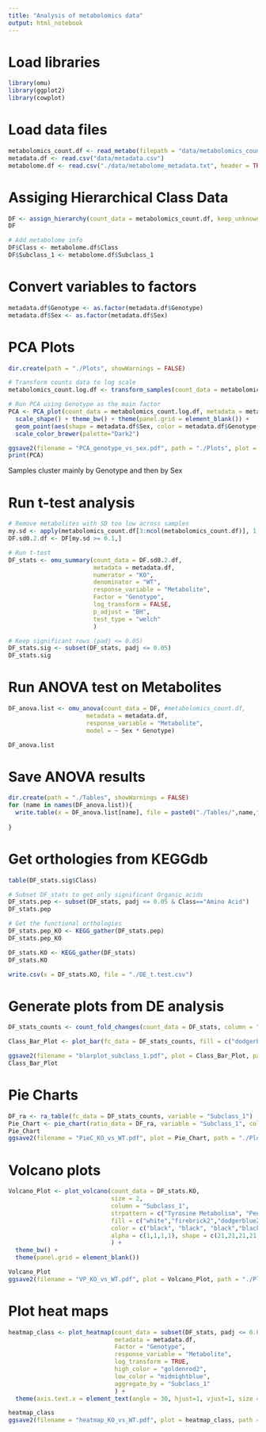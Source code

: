 ```yaml
---
title: "Analysis of metabolomics data"
output: html_notebook
---
```


# Load libraries
```r
library(omu)
library(ggplot2)
library(cowplot)
```

# Load data files
```r
metabolomics_count.df <- read_metabo(filepath = "data/metabolomics_counts.csv")
metadata.df <- read.csv("data/metadata.csv")
metabolome.df <- read.csv("./data/metabolome_metadata.txt", header = TRUE, sep = "\t")
```

# Assiging Hierarchical Class Data
```r
DF <- assign_hierarchy(count_data = metabolomics_count.df, keep_unknowns = TRUE, identifier = "KEGG")
DF

# Add metabolome info
DF$Class <- metabolome.df$Class
DF$Subclass_1 <- metabolome.df$Subclass_1
```
# Convert variables to factors
```r
metadata.df$Genotype <- as.factor(metadata.df$Genotype)
metadata.df$Sex <- as.factor(metadata.df$Sex)
```

# PCA Plots
```r
dir.create(path = "./Plots", showWarnings = FALSE)

# Transform counts data to log scale
metabolomics_count.log.df <- transform_samples(count_data = metabolomics_count.df, log)

# Run PCA using Genotype as the main factor
PCA <- PCA_plot(count_data = metabolomics_count.log.df, metadata = metadata.df, variable = "Genotype", color = "Genotype", response_variable = "Metabolite", label = TRUE) + 
  scale_shape() + theme_bw() + theme(panel.grid = element_blank()) + 
  geom_point(aes(shape = metadata.df$Sex, color = metadata.df$Genotype, size = 4)) + 
  scale_color_brewer(palette="Dark2")

ggsave2(filename = "PCA_genotype_vs_sex.pdf", path = "./Plots", plot = PCA)
print(PCA)

```
Samples cluster mainly by Genotype and then by Sex

# Run t-test analysis
```r
# Remove metabolites with SD too low across samples
my.sd <- apply(metabolomics_count.df[3:ncol(metabolomics_count.df)], 1, function(x) sd(x))
DF.sd0.2.df <- DF[my.sd >= 0.1,]

# Run t-test
DF_stats <- omu_summary(count_data = DF.sd0.2.df, 
                        metadata = metadata.df, 
                        numerator = "KO", 
                        denominator = "WT", 
                        response_variable = "Metabolite", 
                        Factor = "Genotype", 
                        log_transform = FALSE, 
                        p_adjust = "BH", 
                        test_type = "welch"
                        )

# Keep significant rows (padj <= 0.05)
DF_stats.sig <- subset(DF_stats, padj <= 0.05)
DF_stats.sig
```

# Run ANOVA test on Metabolites
```r
DF_anova.list <- omu_anova(count_data = DF, #metabolomics_count.df, 
                      metadata = metadata.df, 
                      response_variable = "Metabolite",
                      model = ~ Sex * Genotype)

DF_anova.list
```

# Save ANOVA results
```r
dir.create(path = "./Tables", showWarnings = FALSE)
for (name in names(DF_anova.list)){
  write.table(x = DF_anova.list[name], file = paste0("./Tables/",name,"_ANOVA.txt"), sep = "\t", col.names = NA)
  
}
```

# Get orthologies from KEGGdb
```r
table(DF_stats.sig$Class)

# Subset DF_stats to get only significant Organic acids
DF_stats.pep <- subset(DF_stats, padj <= 0.05 & Class=="Amino Acid")
DF_stats.pep

# Get the functional orthologies
DF_stats.pep_KO <- KEGG_gather(DF_stats.pep)
DF_stats.pep_KO

DF_stats.KO <- KEGG_gather(DF_stats)
DF_stats.KO

write.csv(x = DF_stats.KO, file = "./DE_t.test.csv")
```


# Generate plots from DE analysis
```r
DF_stats_counts <- count_fold_changes(count_data = DF_stats, column = "Subclass_1", sig_threshold = 0.05, keep_unknowns = TRUE)

Class_Bar_Plot <- plot_bar(fc_data = DF_stats_counts, fill = c("dodgerblue2", "firebrick2"), outline_color = c("black", "black"), size = c(1,1)) + labs(x = "Subclass_1") + theme(panel.grid = element_blank())

ggsave2(filename = "blarplot_subclass_1.pdf", plot = Class_Bar_Plot, path = "./Plots", width = 15)
Class_Bar_Plot
```

# Pie Charts
```r
DF_ra <- ra_table(fc_data = DF_stats_counts, variable = "Subclass_1")
Pie_Chart <- pie_chart(ratio_data = DF_ra, variable = "Subclass_1", column = "Decrease", color = "black")
Pie_Chart
ggsave2(filename = "PieC_KO_vs_WT.pdf", plot = Pie_Chart, path = "./Plots")
```

# Volcano plots
```r
Volcano_Plot <- plot_volcano(count_data = DF_stats.KO, 
                             size = 2, 
                             column = "Subclass_1", 
                             strpattern = c("Tyrosine Metabolism", "Pentose Phosphate Pathway","Purine Metabolism, (Hypo)Xanthine/Inosine containing"), 
                             fill = c("white","firebrick2","dodgerblue2", "green"), 
                             color = c("black", "black", "black","black"), 
                             alpha = c(1,1,1,1), shape = c(21,21,21,21)
                             ) + 
  theme_bw() + 
  theme(panel.grid = element_blank())

Volcano_Plot
ggsave2(filename = "VP_KO_vs_WT.pdf", plot = Volcano_Plot, path = "./Plots")
```

# Plot heat maps
```r
heatmap_class <- plot_heatmap(count_data = subset(DF_stats, padj <= 0.05), 
                              metadata = metadata.df, 
                              Factor = "Genotype", 
                              response_variable = "Metabolite", 
                              log_transform = TRUE, 
                              high_color = "goldenrod2", 
                              low_color = "midnightblue", 
                              aggregate_by = "Subclass_1"
                              ) + 
  theme(axis.text.x = element_text(angle = 30, hjust=1, vjust=1, size = 6), axis.text.y = element_text(size = 6))

heatmap_class
ggsave2(filename = "heatmap_KO_vs_WT.pdf", plot = heatmap_class, path = "./Plots")
```



